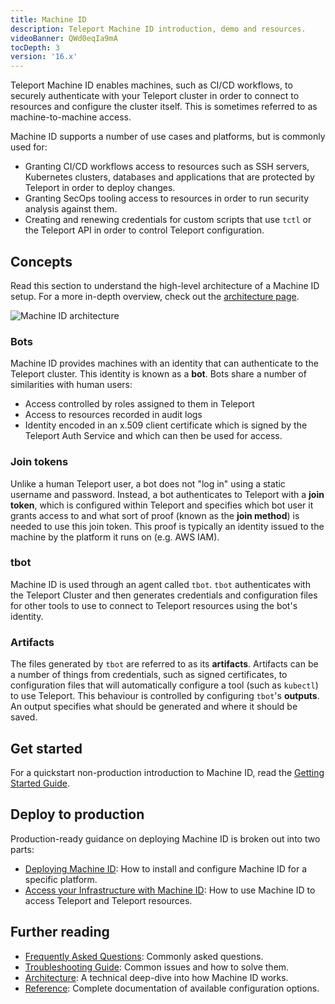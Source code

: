 ```yaml
---
title: Machine ID
description: Teleport Machine ID introduction, demo and resources.
videoBanner: QWd0eqIa9mA
tocDepth: 3
version: '16.x'
---
```


Teleport Machine ID enables machines, such as CI/CD workflows, to securely
authenticate with your Teleport cluster in order to connect to resources and
configure the cluster itself. This is sometimes referred to as
machine-to-machine access.

Machine ID supports a number of use cases and platforms, but is commonly used
for:

- Granting CI/CD workflows access to resources such as SSH servers,
  Kubernetes clusters, databases and applications that are protected by Teleport
  in order to deploy changes.
- Granting SecOps tooling access to resources in order to run security analysis
  against them.
- Creating and renewing credentials for custom scripts that use `tctl` or
  the Teleport API in order to control Teleport configuration.

## Concepts

Read this section to understand the high-level architecture of a Machine ID
setup. For a more in-depth overview, check out the [architecture
page](/docs/ver/16.x/machine-id/architecture).

![Machine ID architecture](../../../../../assets/architecture-diagram-882b017810.png)

### Bots

Machine ID provides machines with an identity that can authenticate to the
Teleport cluster. This identity is known as a **bot**. Bots share a number of
similarities with human users:

- Access controlled by roles assigned to them in Teleport
- Access to resources recorded in audit logs
- Identity encoded in an x.509 client certificate which is signed by the
  Teleport Auth Service and which can then be used for access.

### Join tokens

Unlike a human Teleport user, a bot does not "log in" using a static username
and password. Instead, a bot authenticates to Teleport with a **join token**,
which is configured within Teleport and specifies which bot user it grants
access to and what sort of proof (known as the **join method**) is needed to use
this join token. This proof is typically an identity issued to the machine by
the platform it runs on (e.g. AWS IAM).

### tbot

Machine ID is used through an agent called `tbot`. `tbot` authenticates with the
Teleport Cluster and then generates credentials and configuration files for
other tools to use to connect to Teleport resources using the bot's identity.

### Artifacts

The files generated by `tbot` are referred to as its **artifacts**. Artifacts
can be a number of things from credentials, such as signed certificates, to
configuration files that will automatically configure a tool (such as `kubectl`)
to use Teleport. This behaviour is controlled by configuring `tbot`'s
**outputs**. An output specifies what should be generated and where it should be
saved.

## Get started

For a quickstart non-production introduction to Machine ID, read the
[Getting Started Guide](/docs/ver/16.x/machine-id/getting-started).

## Deploy to production

Production-ready guidance on deploying Machine ID is broken out into two parts:

- [Deploying Machine ID](/docs/ver/16.x/machine-id/deployment): How to install and configure
  Machine ID for a specific platform.
- [Access your Infrastructure with Machine ID](/docs/ver/16.x/machine-id/access-guides): How to use Machine ID to access
  Teleport and Teleport resources.

## Further reading

- [Frequently Asked Questions](/docs/ver/16.x/machine-id/faq): Commonly asked questions.
- [Troubleshooting Guide](/docs/ver/16.x/machine-id/troubleshooting): Common issues and how to solve
  them.
- [Architecture](/docs/ver/16.x/machine-id/architecture): A technical deep-dive into how Machine ID
  works.
- [Reference](/docs/ver/16.x/machine-id/reference): Complete documentation of available
  configuration options.
